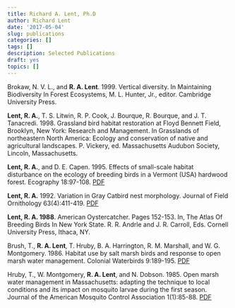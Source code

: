 ```yaml
---
title: Richard A. Lent, Ph.D 
author: Richard Lent
date: '2017-05-04'
slug: publications
categories: []
tags: []
description: Selected Publications
draft: yes
topics: []
---
```


Brokaw, N. V. L., and **R. A. Lent**. 1999. Vertical diversity. In Maintaining Biodiversity In Forest Ecosystems, M. L. Hunter, Jr., editor. Cambridge University Press.

**Lent, R. A.**, T. S. Litwin, R. P. Cook, J. Bourque, R. Bourque, and J. T. Tanacredi. 1998. Grassland bird habitat restoration at Floyd Bennett Field, Brooklyn, New York: Research and Management. In Grasslands of northeastern North America: Ecology and conservation of native and agricultural landscapes. P. Vickery, ed. Massachusetts Audubon Society, Lincoln, Massachusetts.

**Lent, R. A.**, and D. E. Capen. 1995. Effects of small-scale habitat disturbance on the ecology of breeding birds in a Vermont (USA) hardwood forest. Ecography 18:97-108. [PDF](/pdf/Lent_and_Capen_1995.pdf)

**Lent, R. A.** 1992. Variation in Gray Catbird nest morphology. Journal of Field Ornithology 63(4):411-419. [PDF](/pdf/Lent_1992.pdf)

**Lent, R. A. 1988**. American Oystercatcher. Pages 152-153. In, The Atlas Of Breeding Birds In New York State. R. R. Andrle and J. R. Carroll, Eds. Cornell University Press,
Ithaca, NY.

Brush, T., **R. A. Lent**, T. Hruby, B. A. Harrington, R. M. Marshall, and W. G. Montgomery. 1986. Habitat use by salt marsh birds and response to open marsh water management. Colonial Waterbirds 9:189-195. [PDF](/pdf/Brush_Lent_Hruby_et_al_1986.pdf)

Hruby, T., W. Montgomery, **R. A. Lent**, and N. Dobson. 1985. Open marsh water management in Massachusetts: adapting the technique to local conditions and its impact on mosquito larvae during the first season. Journal of the American Mosquito Control Association 1(1):85-88. [PDF](/pdf/JAMCA_V01_N1_P085-088.pdf)


